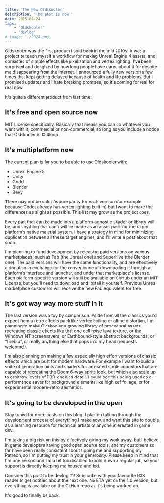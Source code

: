 ```yaml
---
title: 'The New Oldskooler'
description: 'The past is now.'
date: 2025-04-24
tags:
    - 'Oldskooler'
    - 'devlog'
# image: './2024.png'
---
```


Oldskooler was the first product I sold back in the mid 2010s. It was a project to teach myself a workflow for making Unreal Engine 4 assets, and consisted of simple effects like pixelization and vertex lighting. I've been surprised and delighted by how long people have cared about it for despite me disappearing from the internet. I announced a fully new version a few times that kept getting delayed because of health and life problems. But I promised updates and I hate breaking promises, so it's coming for real for real now.

It's quite a different product from last time:

## It's free and open source now

MIT License specifically. Basically that means you can do whatever you want with it, commercial or non-commercial, so long as you include a notice that Oldskooler is © 4loup.

## It's multiplatform now

The current plan is for you to be able to use Oldskooler with:
- Unreal Engine 5
- Unity
- Godot
- Blender
- Bevy

There may not be strict feature parity for each version (for example because Godot already has vertex lighting built in) but I want to make the differences as slight as possible. This list may grow as the project does.

Every part that can be made into a platform-agnostic shader or library will be, and anything that can't will be made as an asset pack for the target platform's native material system. I have a strategy in mind for minimizing duplication between all these target engines, and I'll write a post about that soon.

I'm planning to fund development by releasing paid versions on various marketplaces, such as Fab (the Unreal one) and Superhive (the Blender one). The paid versions will have the same functionality, and are effectively a donation in exchange for the convenience of downloading it through a platform's interface and launcher, and under that marketplace's license. Each platform-specific version will still be available on GitHub under an MIT License, but you'll need to download and install it yourself. Previous Unreal marketplace customers will receive the new Fab equivalent for free.

## It's got way way more stuff in it

The last version was a toy by comparison. Aside from all the classics you'd expect from a retro effects pack like vertex boiling or affine distortion, I'm planning to make Oldskooler a growing library of procedural assets, recreating classic effects like that one cell noise lava texture, or the Windows NT screensavers, or Earthbound-style abstract backgrounds, or "fireblu", or really anything else that pops into my head (requests welcome!).

I'm also planning on making a few especially high effort versions of classic effects which are built for modern hardware. For example I want to build a suite of generation tools and shaders for animated sprite impostors that are capable of recreating the Doom 6-way sprite look, but which also scale up to arbitrary levels of PBR-enabled detail. I could see this being used as a performance saver for background elements like high def foliage, or for experimental modern-retro aesthetics.

## It's going to be developed in the open

Stay tuned for more posts on this blog. I plan on talking through the development process of everything I make now, and want this site to double as a learning resource for technical artists or anyone interested in game dev.

I'm taking a big risk on this by effectively giving my work away, but I believe in game developers having good open source tools, and my customers so far have been really consistent about tipping me and supporting my Patreon, so I'm putting my trust in your generosity. Please keep in mind that I'm one person and I'm a bit too disabled to hold down a regular job, so your support is directly keeping me housed and fed.

Consider this post to be devlog \#1! Subscribe with your favourite RSS reader to get notified about the next one. No ETA yet on the 1.0 version, but everything is available on the GitHub repo as it's being worked on.

It's good to finally be back.